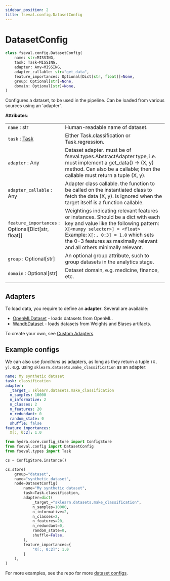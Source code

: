 ```yaml
---
sidebar_position: 2
title: fseval.config.DatasetConfig
---
```


# DatasetConfig

<!-- Docusaurus -->

<!-- fseval -->

<!-- fseval YAML configs -->

```python
class fseval.config.DatasetConfig(
    name: str=MISSING,
    task: Task=MISSING,
    adapter: Any=MISSING,
    adapter_callable: str="get_data",
    feature_importances: Optional[Dict[str, float]]=None,
    group: Optional[str]=None,
    domain: Optional[str]=None,
)
```

Configures a dataset, to be used in the pipeline. Can be loaded from various sources
using an 'adapter'.

**Attributes**:

| | |
|---|---|
| `name` : str | Human-readable name of dataset. |
| `task` : [Task](../../types/Task) | Either Task.classification or Task.regression. |
| `adapter` : Any | Dataset adapter. must be of fseval.types.AbstractAdapter type, i.e. must implement a get_data() -> (X, y) method. Can also be a callable; then the callable must return a tuple (X, y). |
| `adapter_callable` : Any | Adapter class callable. the function to be called on the instantiated class to fetch the data (X, y). is ignored when the target itself is a function callable. | 
| `feature_importances` : Optional[Dict[str, float]] | Weightings indicating relevant features or instances. Should be a dict with each key and value like the following pattern:     `X[<numpy selector>] = <float>` Example:     `X[:, 0:3] = 1.0` which sets the 0-3 features as maximally relevant and all others minimally relevant. |
| `group` : Optional[str] | An optional group attribute, such to group datasets in the analytics stage. |
| `domain` : Optional[str] | Dataset domain, e.g. medicine, finance, etc. |
| | |

## Adapters

To load data, you require to define an **adapter**. Several are available:

- [OpenMLDataset](../adapters/OpenMLDataset) - loads datasets from OpenML.
- [WandbDataset](../adapters/WandbDataset) - loads datasets from Weights and Biases artifacts.

To create your own, see [Custom Adapters](../adapters/Custom).

## Example configs

We can also use _functions_ as adapters, as long as they return a tuple `(X, y)`. e.g. using `sklearn.datasets.make_classification` as an adapter:

<Tabs groupId="config-representation">
<TabItem value="yaml" label="YAML" default>

```yaml title="conf/dataset/synthetic_dataset.yaml"
name: My synthetic dataset
task: classification
adapter:
  _target_: sklearn.datasets.make_classification
  n_samples: 10000
  n_informative: 2
  n_classes: 2
  n_features: 20
  n_redundant: 0
  random_state: 0
  shuffle: false
feature_importances:
  X[:, 0:2]: 1.0
```

</TabItem>
<TabItem value="structured" label="Structured Config">

```python
from hydra.core.config_store import ConfigStore
from fseval.config import DatasetConfig
from fseval.types import Task

cs = ConfigStore.instance()

cs.store(
    group="dataset",
    name="synthetic_dataset",
    node=DatasetConfig(
        name="My synthetic dataset",
        task=Task.classification,
        adapter=dict(
            _target_="sklearn.datasets.make_classification",
            n_samples=10000,
            n_informative=2,
            n_classes=2,
            n_features=20,
            n_redundant=0,
            random_state=0,
            shuffle=False,
        ),
        feature_importances={
            "X[:, 0:2]": 1.0
        }
    ),
)
```

</TabItem>
</Tabs>

For more examples, see the repo for more [dataset configs](https://github.com/dunnkers/fseval/tree/master/tests/integration/conf/dataset).

